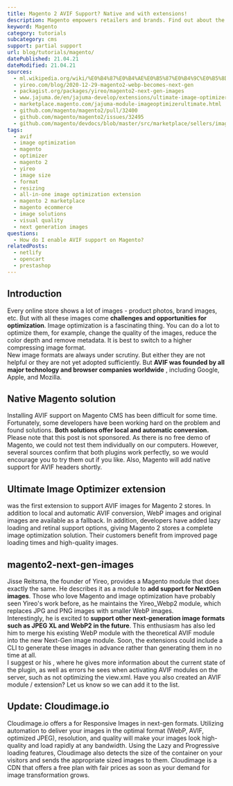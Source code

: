 ```yaml
---
title: Magento 2 AVIF Support? Native and with extensions!
description: Magento empowers retailers and brands. Find out about the current state of AVIF support in Magento 2.
keyword: Magento
category: tutorials
subcategory: cms
support: partial support
url: blog/tutorials/magento/
datePublished: 21.04.21
dateModified: 21.04.21
sources:
  - ml.wikipedia.org/wiki/%E0%B4%87%E0%B4%AE%E0%B5%87%E0%B4%9C%E0%B5%8D_%E0%B4%AB%E0%B4%AF%E0%B5%BD_%E0%B4%A4%E0%B4%B0%E0%B4%99%E0%B5%8D%E0%B4%99%E0%B5%BE
  - yireo.com/blog/2020-12-29-magento2-webp-becomes-next-gen
  - packagist.org/packages/yireo/magento2-next-gen-images
  - www.jajuma.de/en/jajuma-develop/extensions/ultimate-image-optimizer-extension-for-magento-2
  - marketplace.magento.com/jajuma-module-imageoptimizerultimate.html
  - github.com/magento/magento2/pull/32400
  - github.com/magento/magento2/issues/32495
  - github.com/magento/devdocs/blob/master/src/marketplace/sellers/image-tips.md
tags:
  - avif
  - image optimization
  - magento
  - optimizer
  - magento 2
  - yireo
  - image size
  - format
  - resizing
  - all-in-one image optimization extension
  - magento 2 marketplace
  - magento ecommerce
  - image solutions
  - visual quality
  - next generation images
questions:
  - How do I enable AVIF support on Magento?
relatedPosts:
  - netlify
  - opencart
  - prestashop
---
```


## Introduction

Every online store shows a lot of images - product photos, brand images, etc. But with all these images come **challenges and opportunities for optimization**. Image optimization is a fascinating thing. You can do a lot to optimize them, for example, change the quality of the images, reduce the color depth and remove metadata. It is best to switch to a higher compressing image format.  
New image formats are always under scrutiny. But either they are not helpful or they are not yet adopted sufficiently. But **AVIF was founded by all major technology and browser companies worldwide** , including Google, Apple, and Mozilla.

## Native Magento solution

Installing AVIF support on Magento CMS has been difficult for some time. Fortunately, some developers have been working hard on the problem and found solutions. **Both solutions offer local and automatic conversion.**  
Please note that this post is not sponsored. As there is no free demo of Magento, we could not test them individually on our computers. However, several sources confirm that both plugins work perfectly, so we would encourage you to try them out if you like. Also, <Link  href="github.com/magento/magento2/pull/32400" text="according to a Github pull request," /> Magento will add native support for AVIF headers shortly.

## Ultimate Image Optimizer extension

<Link
  href="www.jajuma.de/en/jajuma-develop/extensions/ultimate-image-optimizer-extension-for-magento-2"
  text="Ultimate Image Optimizer Extension for Magento 2"
/>
was the first extension to support AVIF images for Magento 2 stores. In addition
to local and automatic AVIF conversion, WebP images and original images are available
as a fallback. In addition, developers have added lazy loading and retinal support
options, giving Magento 2 stores a complete image optimization solution. Their customers
benefit from improved page loading times and high-quality images.

## magento2-next-gen-images

Jisse Reitsma, the founder of Yireo, provides a Magento module that does exactly the same. He describes it as a module to **add support for NextGen images**. Those who love Magento and image optimization have probably seen Yireo's work before, as he maintains the Yireo_Webp2 module, which replaces JPG and PNG images with smaller WebP images.  
Interestingly, he is excited to **support other next-generation image formats such as JPEG XL and WebP2 in the future**. This enthusiasm has also led him to merge his existing WebP module with the theoretical AVIF module into the new Next-Gen image module. Soon, the extensions could include a CLI to generate these images in advance rather than generating them in no time at all.  
I suggest <Link href="packagist.org/packages/yireo/magento2-next-gen-images" text="visiting his module page on Packagist" /> or his <Link  href="yireo.com/blog/2020-12-29-magento2-webp-becomes-next-gen" text="blog post" /> , where he gives more information about the current state of the plugin, as well as errors he sees when activating AVIF modules on the server, such as not optimizing the view.xml. Have you also created an AVIF module / extension? Let us know so we can add it to the list.

## Update: Cloudimage.io

Cloudimage.io offers a <Link href="www.cloudimage.io/en/magento-plugin" text="Magento 2 Plugin"/> for Responsive Images in next-gen formats. Utilizing automation to deliver your images in the optimal format (WebP, AVIF, optimized JPEG), resolution, and quality will make your images look high-quality and load rapidly at any bandwidth. Using the Lazy and Progressive loading features, Cloudimage also detects the size of the container on your visitors and sends the appropriate sized images to them.
Cloudimage is a CDN that offers a free plan with fair prices as soon as your demand for image transformation grows.
